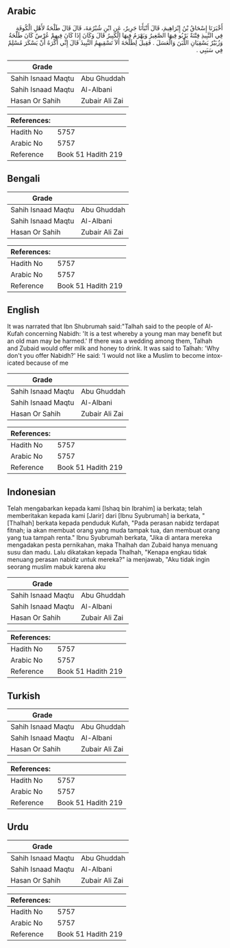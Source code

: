 ## Arabic


<div dir="rtl" lang="ar" style={{fontSize:'larger',backgroundColor:'#f8f9fa',padding:20}}>
أَخْبَرَنَا إِسْحَاقُ بْنُ إِبْرَاهِيمَ، قَالَ أَنْبَأَنَا جَرِيرٌ، عَنِ ابْنِ شُبْرُمَةَ، قَالَ قَالَ طَلْحَةُ لأَهْلِ الْكُوفَةِ فِي النَّبِيذِ فِتْنَةٌ يَرْبُو فِيهَا الصَّغِيرُ وَيَهْرَمُ فِيهَا الْكَبِيرُ قَالَ وَكَانَ إِذَا كَانَ فِيهِمْ عُرْسٌ كَانَ طَلْحَةُ وَزُبَيْرٌ يَسْقِيَانِ اللَّبَنَ وَالْعَسَلَ ‏.‏ فَقِيلَ لِطَلْحَةَ أَلاَ تَسْقِيهِمُ النَّبِيذَ قَالَ إِنِّي أَكْرَهُ أَنْ يَسْكَرَ مُسْلِمٌ فِي سَبَبِي ‏.‏
</div>
<div style={{backgroundColor:'#f8f9fa',padding:20, marginBottom: 10}}><table> <thead> <tr> <th>Grade</th> <th></th> </tr> </thead> <tbody> <tr><td>Sahih Isnaad Maqtu</td><td>Abu Ghuddah</td></tr><tr><td>Sahih Isnaad Maqtu</td><td>Al-Albani</td></tr><tr><td>Hasan Or Sahih</td><td>Zubair Ali Zai</td></tr></tbody></table><table> <thead> <tr> <th>References:</th> <th></th> </tr> </thead> <tbody><tr><td>Hadith No</td><td>5757</td></tr><tr><td>Arabic No</td><td>5757</td></tr><tr><td>Reference</td><td>Book 51 Hadith 219</td></tr></tbody></table></div>

## Bengali


<div dir="ltr" lang="bn" style={{fontSize:'larger',backgroundColor:'#f8f9fa',padding:20}}>

</div>
<div style={{backgroundColor:'#f8f9fa',padding:20, marginBottom: 10}}><table> <thead> <tr> <th>Grade</th> <th></th> </tr> </thead> <tbody> <tr><td>Sahih Isnaad Maqtu</td><td>Abu Ghuddah</td></tr><tr><td>Sahih Isnaad Maqtu</td><td>Al-Albani</td></tr><tr><td>Hasan Or Sahih</td><td>Zubair Ali Zai</td></tr></tbody></table><table> <thead> <tr> <th>References:</th> <th></th> </tr> </thead> <tbody><tr><td>Hadith No</td><td>5757</td></tr><tr><td>Arabic No</td><td>5757</td></tr><tr><td>Reference</td><td>Book 51 Hadith 219</td></tr></tbody></table></div>

## English


<div dir="ltr" lang="en" style={{fontSize:'larger',backgroundColor:'#f8f9fa',padding:20}}>
It was narrated that Ibn Shubrumah said:"Talhah said to the people of Al-Kufah concerning Nabidh: 'It is a test whereby a young man may benefit but an old man may be harmed.' If there was a wedding among them, Talhah and Zubaid would offer milk and honey to drink. It was said to Talhah: 'Why don't you offer Nabidh?' He said: 'I would not like a Muslim to become intoxicated because of me
</div>
<div style={{backgroundColor:'#f8f9fa',padding:20, marginBottom: 10}}><table> <thead> <tr> <th>Grade</th> <th></th> </tr> </thead> <tbody> <tr><td>Sahih Isnaad Maqtu</td><td>Abu Ghuddah</td></tr><tr><td>Sahih Isnaad Maqtu</td><td>Al-Albani</td></tr><tr><td>Hasan Or Sahih</td><td>Zubair Ali Zai</td></tr></tbody></table><table> <thead> <tr> <th>References:</th> <th></th> </tr> </thead> <tbody><tr><td>Hadith No</td><td>5757</td></tr><tr><td>Arabic No</td><td>5757</td></tr><tr><td>Reference</td><td>Book 51 Hadith 219</td></tr></tbody></table></div>

## Indonesian


<div dir="ltr" lang="id" style={{fontSize:'larger',backgroundColor:'#f8f9fa',padding:20}}>
Telah mengabarkan kepada kami [Ishaq bin Ibrahim] ia berkata; telah memberitakan kepada kami [Jarir] dari [Ibnu Syubrumah] ia berkata, " [Thalhah] berkata kepada penduduk Kufah, "Pada perasan nabidz terdapat fitnah; ia akan membuat orang yang muda tampak tua, dan membuat orang yang tua tampah renta." Ibnu Syubrumah berkata, "Jika di antara mereka mengadakan pesta pernikahan, maka Thalhah dan Zubaid hanya menuang susu dan madu. Lalu dikatakan kepada Thalhah, "Kenapa engkau tidak menuang perasan nabidz untuk mereka?" ia menjawab, "Aku tidak ingin seorang muslim mabuk karena aku
</div>
<div style={{backgroundColor:'#f8f9fa',padding:20, marginBottom: 10}}><table> <thead> <tr> <th>Grade</th> <th></th> </tr> </thead> <tbody> <tr><td>Sahih Isnaad Maqtu</td><td>Abu Ghuddah</td></tr><tr><td>Sahih Isnaad Maqtu</td><td>Al-Albani</td></tr><tr><td>Hasan Or Sahih</td><td>Zubair Ali Zai</td></tr></tbody></table><table> <thead> <tr> <th>References:</th> <th></th> </tr> </thead> <tbody><tr><td>Hadith No</td><td>5757</td></tr><tr><td>Arabic No</td><td>5757</td></tr><tr><td>Reference</td><td>Book 51 Hadith 219</td></tr></tbody></table></div>

## Turkish


<div dir="ltr" lang="tr" style={{fontSize:'larger',backgroundColor:'#f8f9fa',padding:20}}>

</div>
<div style={{backgroundColor:'#f8f9fa',padding:20, marginBottom: 10}}><table> <thead> <tr> <th>Grade</th> <th></th> </tr> </thead> <tbody> <tr><td>Sahih Isnaad Maqtu</td><td>Abu Ghuddah</td></tr><tr><td>Sahih Isnaad Maqtu</td><td>Al-Albani</td></tr><tr><td>Hasan Or Sahih</td><td>Zubair Ali Zai</td></tr></tbody></table><table> <thead> <tr> <th>References:</th> <th></th> </tr> </thead> <tbody><tr><td>Hadith No</td><td>5757</td></tr><tr><td>Arabic No</td><td>5757</td></tr><tr><td>Reference</td><td>Book 51 Hadith 219</td></tr></tbody></table></div>

## Urdu


<div dir="rtl" lang="ur" style={{fontSize:'larger',backgroundColor:'#f8f9fa',padding:20}}>

</div>
<div style={{backgroundColor:'#f8f9fa',padding:20, marginBottom: 10}}><table> <thead> <tr> <th>Grade</th> <th></th> </tr> </thead> <tbody> <tr><td>Sahih Isnaad Maqtu</td><td>Abu Ghuddah</td></tr><tr><td>Sahih Isnaad Maqtu</td><td>Al-Albani</td></tr><tr><td>Hasan Or Sahih</td><td>Zubair Ali Zai</td></tr></tbody></table><table> <thead> <tr> <th>References:</th> <th></th> </tr> </thead> <tbody><tr><td>Hadith No</td><td>5757</td></tr><tr><td>Arabic No</td><td>5757</td></tr><tr><td>Reference</td><td>Book 51 Hadith 219</td></tr></tbody></table></div>